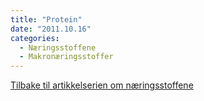 ```yaml
---
title: "Protein"
date: "2011.10.16"
categories: 
  - Næringsstoffene
  - Makronæringsstoffer
---
```


[Tilbake til artikkelserien om næringsstoffene](../../naeringsstoffer.html)
